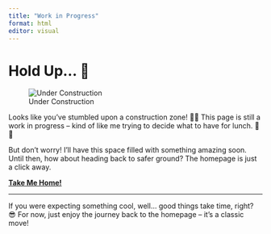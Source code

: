 ```yaml
---
title: "Work in Progress"
format: html
editor: visual
---
```


# Hold Up... 🚧

![Under Construction](https://media.giphy.com/media/3o7aD7V40XbTKN6GL2/giphy.gif)

Looks like you’ve stumbled upon a construction zone! 🚜🔧 This page is still a work in progress – kind of like me trying to decide what to have for lunch. 🍕🍣

But don't worry! I'll have this space filled with something amazing soon. Until then, how about heading back to safer ground? The homepage is just a click away.

[**Take Me Home!**](index.qmd)

------------------------------------------------------------------------

If you were expecting something cool, well… good things take time, right? 😎 For now, just enjoy the journey back to the homepage – it’s a classic move!
